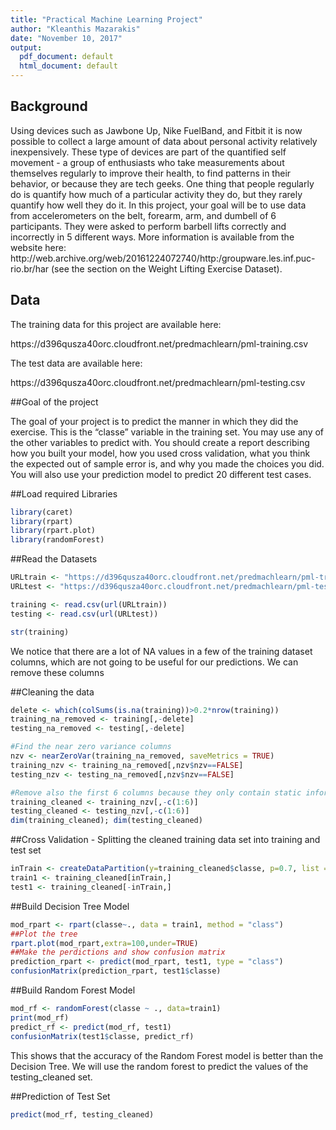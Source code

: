 ---
title: "Practical Machine Learning Project"
author: "Kleanthis Mazarakis"
date: "November 10, 2017"
output:
  pdf_document: default
  html_document: default
---

## Background

Using devices such as Jawbone Up, Nike FuelBand, and Fitbit it is now possible to collect a large amount of data about personal activity relatively inexpensively. These type of devices are part of the quantified self movement - a group of enthusiasts who take measurements about themselves regularly to improve their health, to find patterns in their behavior, or because they are tech geeks. One thing that people regularly do is quantify how much of a particular activity they do, but they rarely quantify how well they do it. In this project, your goal will be to use data from accelerometers on the belt, forearm, arm, and dumbell of 6 participants. They were asked to perform barbell lifts correctly and incorrectly in 5 different ways. More information is available from the website here: http://web.archive.org/web/20161224072740/http:/groupware.les.inf.puc-rio.br/har (see the section on the Weight Lifting Exercise Dataset).


## Data

The training data for this project are available here:

https://d396qusza40orc.cloudfront.net/predmachlearn/pml-training.csv

The test data are available here:

https://d396qusza40orc.cloudfront.net/predmachlearn/pml-testing.csv


##Goal of the project

The goal of your project is to predict the manner in which they did the exercise. This is the "classe" variable in the training set. You may use any of the other variables to predict with. You should create a report describing how you built your model, how you used cross validation, what you think the expected out of sample error is, and why you made the choices you did. You will also use your prediction model to predict 20 different test cases.


##Load required Libraries

```{r}
library(caret)
library(rpart)
library(rpart.plot)
library(randomForest)

```

##Read the Datasets

```{r}
URLtrain <- "https://d396qusza40orc.cloudfront.net/predmachlearn/pml-training.csv"
URLtest <- "https://d396qusza40orc.cloudfront.net/predmachlearn/pml-testing.csv"

training <- read.csv(url(URLtrain))
testing <- read.csv(url(URLtest))

str(training)
```

We notice that there are a lot of NA values in a few of the training dataset columns, which are not going to be useful for our predictions. We can remove these columns 

##Cleaning the data

```{r}
delete <- which(colSums(is.na(training))>0.2*nrow(training))
training_na_removed <- training[,-delete]
testing_na_removed <- testing[,-delete]

#Find the near zero variance columns
nzv <- nearZeroVar(training_na_removed, saveMetrics = TRUE)
training_nzv <- training_na_removed[,nzv$nzv==FALSE]
testing_nzv <- testing_na_removed[,nzv$nzv==FALSE]

#Remove also the first 6 columns because they only contain static information
training_cleaned <- training_nzv[,-c(1:6)]
testing_cleaned <- testing_nzv[,-c(1:6)]
dim(training_cleaned); dim(testing_cleaned)
```

##Cross Validation - Splitting the cleaned training data set into training and test set
```{r}
inTrain <- createDataPartition(y=training_cleaned$classe, p=0.7, list = FALSE)
train1 <- training_cleaned[inTrain,]
test1 <- training_cleaned[-inTrain,]
```


##Build Decision Tree Model
```{r}
mod_rpart <- rpart(classe~., data = train1, method = "class")
##Plot the tree
rpart.plot(mod_rpart,extra=100,under=TRUE)
##Make the perdictions and show confusion matrix
prediction_rpart <- predict(mod_rpart, test1, type = "class")
confusionMatrix(prediction_rpart, test1$classe)
```

##Build Random Forest Model
```{r}
mod_rf <- randomForest(classe ~ ., data=train1)
print(mod_rf)
predict_rf <- predict(mod_rf, test1)
confusionMatrix(test1$classe, predict_rf)
```

This shows that the accuracy of the Random Forest model is better than the Decision Tree.
We will use the random forest to predict the values of the testing_cleaned set.

##Prediction of Test Set
```{r}
predict(mod_rf, testing_cleaned)
```
